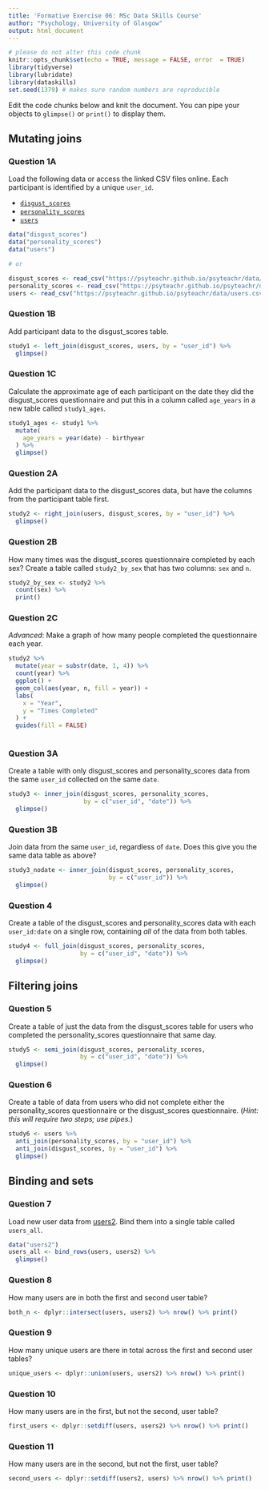 ```yaml
---
title: 'Formative Exercise 06: MSc Data Skills Course'
author: "Psychology, University of Glasgow"
output: html_document
---
```


```r
# please do not alter this code chunk
knitr::opts_chunk$set(echo = TRUE, message = FALSE, error  = TRUE)
library(tidyverse)
library(lubridate)
library(dataskills)
set.seed(1379) # makes sure random numbers are reproducible
```

Edit the code chunks below and knit the document. You can pipe your objects to `glimpse()` or `print()` to display them.

## Mutating joins

### Question 1A

Load the following data or access the linked CSV files online. Each participant is identified by a unique `user_id`.

* [`disgust_scores`](https://psyteachr.github.io/psyteachr/data/disgust_scores.csv)
* [`personality_scores`](https://psyteachr.github.io/psyteachr/data/personality_scores.csv)
* [`users`](https://psyteachr.github.io/psyteachr/data/users.csv)


```r
data("disgust_scores")
data("personality_scores")
data("users")

# or 

disgust_scores <- read_csv("https://psyteachr.github.io/psyteachr/data/disgust_scores.csv")
personality_scores <- read_csv("https://psyteachr.github.io/psyteachr/data/personality_scores.csv")
users <- read_csv("https://psyteachr.github.io/psyteachr/data/users.csv")
```

### Question 1B

Add participant data to the disgust_scores table.

```r
study1 <- left_join(disgust_scores, users, by = "user_id") %>%
  glimpse()
```


### Question 1C

Calculate the approximate age of each participant on the date they did the disgust_scores questionnaire and put this in a column called `age_years` in a new table called `study1_ages`. 

```r
study1_ages <- study1 %>%
  mutate(
    age_years = year(date) - birthyear
  ) %>%
  glimpse()
```

### Question 2A

Add the participant data to the disgust_scores data, but have the columns from the participant table first.

```r
study2 <- right_join(users, disgust_scores, by = "user_id") %>%
  glimpse()
```


### Question 2B

How many times was the disgust_scores questionnaire completed by each sex? Create a table called `study2_by_sex` that has two columns: `sex` and `n`.

```r
study2_by_sex <- study2 %>%
  count(sex) %>%
  print()
```


### Question 2C

*Advanced*: Make a graph of how many people completed the questionnaire each year.
    
```r
study2 %>%
  mutate(year = substr(date, 1, 4)) %>%
  count(year) %>%
  ggplot() +
  geom_col(aes(year, n, fill = year)) +
  labs(
    x = "Year",
    y = "Times Completed"
  ) +
  guides(fill = FALSE)
  
```
    

### Question 3A

Create a table with only disgust_scores and personality_scores data from the same `user_id` collected on the same `date`.

```r
study3 <- inner_join(disgust_scores, personality_scores, 
                     by = c("user_id", "date")) %>%
  glimpse()
```


### Question 3B

Join data from the same `user_id`, regardless of `date`. Does this give you the same data table as above?
    
```r
study3_nodate <- inner_join(disgust_scores, personality_scores, 
                            by = c("user_id")) %>%
  glimpse()
```


### Question 4

Create a table of the disgust_scores and personality_scores data with each `user_id:date` on a single row, containing _all_ of the data from both tables.

    
```r
study4 <- full_join(disgust_scores, personality_scores, 
                    by = c("user_id", "date")) %>%
  glimpse()
```

## Filtering joins

### Question 5

Create a table of just the data from the disgust_scores table for users who completed the personality_scores questionnaire that same day.
    
```r
study5 <- semi_join(disgust_scores, personality_scores, 
                    by = c("user_id", "date")) %>%
  glimpse()
```

    
### Question 6

Create a table of data from users who did not complete either the personality_scores questionnaire or the disgust_scores questionnaire. (_Hint: this will require two steps; use pipes._)

    
```r
study6 <- users %>%
  anti_join(personality_scores, by = "user_id") %>%
  anti_join(disgust_scores, by = "user_id") %>%
  glimpse()
```

## Binding and sets

### Question 7

Load new user data from [users2](https://psyteachr.github.io/psyteachr/data/users2.csv). Bind them into a single table called `users_all`.

```r
data("users2")
users_all <- bind_rows(users, users2) %>%
  glimpse()
```


### Question 8

How many users are in both the first and second user table?
    
```r
both_n <- dplyr::intersect(users, users2) %>% nrow() %>% print()
```

### Question 9

How many unique users are there in total across the first and second user tables?

```r
unique_users <- dplyr::union(users, users2) %>% nrow() %>% print()
```

### Question 10

How many users are in the first, but not the second, user table?

```r
first_users <- dplyr::setdiff(users, users2) %>% nrow() %>% print()
```

### Question 11

How many users are in the second, but not the first, user table?

```r
second_users <- dplyr::setdiff(users2, users) %>% nrow() %>% print()
```

